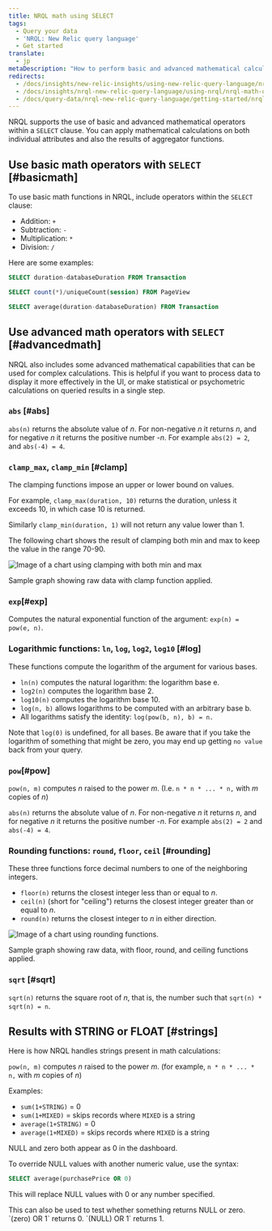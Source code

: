 ```yaml
---
title: NRQL math using SELECT
tags:
  - Query your data
  - 'NRQL: New Relic query language'
  - Get started
translate:
  - jp
metaDescription: "How to perform basic and advanced mathematical calculations in NRQL, the New Relic query language"
redirects:
  - /docs/insights/new-relic-insights/using-new-relic-query-language/nrql-math
  - /docs/insights/nrql-new-relic-query-language/using-nrql/nrql-math-using-select
  - /docs/query-data/nrql-new-relic-query-language/getting-started/nrql-math-using-select
---
```




NRQL supports the use of basic and advanced mathematical operators within a `SELECT` clause. You can apply mathematical calculations on both individual attributes and also the results of aggregator functions.

## Use basic math operators with `SELECT` [#basicmath]

To use basic math functions in NRQL, include operators within the `SELECT` clause:

* Addition: `+`
* Subtraction: `-`
* Multiplication: `*`
* Division: `/`

Here are some examples:

```sql
SELECT duration-databaseDuration FROM Transaction
```

```sql
SELECT count(*)/uniqueCount(session) FROM PageView
```

```sql
SELECT average(duration-databaseDuration) FROM Transaction
```

## Use advanced math operators with `SELECT` [#advancedmath]

NRQL also includes some advanced mathematical capabilities that can be used for complex calculations. This is helpful if you want to process data to display it more effectively in the UI, or make statistical or psychometric calculations on queried results in a single step.

### `abs` [#abs]

`abs(n)` returns the absolute value of _n_. For non-negative _n_ it returns _n_, and for negative _n_ it returns the positive number -_n_. For example `abs(2) = 2`, and `abs(-4) = 4`.

### `clamp_max`, `clamp_min` [#clamp]

The clamping functions impose an upper or lower bound on values.

For example, `clamp_max(duration, 10)` returns the duration, unless it exceeds 10, in which case 10 is returned.

Similarly `clamp_min(duration, 1)` will not return any value lower than 1.

The following chart shows the result of clamping both min and max to keep the value in the range 70-90.

<img
  title="clamp.png"
  alt="Image of a chart using clamping with both min and max"
  src={clamp}
/>

<figcaption>
  Sample graph showing raw data with clamp function applied.
</figcaption>

### `exp`[#exp]

Computes the natural exponential function of the argument: `exp(n) = pow(e, n)`.

### Logarithmic functions: `ln`, `log`, `log2`, `log10`  [#log]

These functions compute the logarithm of the argument for various bases.

* `ln(n)` computes the natural logarithm: the logarithm base e.
* `log2(n)` computes the logarithm base 2.
* `log10(n)` computes the logarithm base 10.
* `log(n, b)` allows logarithms to be computed with an arbitrary base b.
* All logarithms satisfy the identity: `log(pow(b, n), b) = n.`

Note that `log(0)` is undefined, for all bases. Be aware that if you take the logarithm of something that might be zero, you may end up getting `no value` back from your query.

### `pow`[#pow]

`pow(n, m)` computes _n_ raised to the power _m_. (I.e. `n * n * ... * n,` with _m_ copies of _n_)

`abs(n)` returns the absolute value of _n_. For non-negative _n_ it returns _n_, and for negative _n_ it returns the positive number -_n_. For example `abs(2) = 2` and `abs(-4) = 4`.

### Rounding functions: `round`, `floor`, `ceil` [#rounding]

These three functions force decimal numbers to one of the neighboring integers.

* `floor(n)` returns the closest integer less than or equal to _n_.
* `ceil(n)` (short for "ceiling") returns the closest integer greater than or equal to _n_.
* `round(n)` returns the closest integer to _n_ in either direction.

<img
  title="floor-round-ceil.png"
  alt="Image of a chart using rounding functions."
  src={floorRoundCeil}
/>

<figcaption>
  Sample graph showing raw data, with floor, round, and ceiling functions applied.
</figcaption>

### `sqrt` [#sqrt]

`sqrt(n)` returns the square root of _n_, that is, the number such that `sqrt(n) * sqrt(n) = n`.

## Results with STRING or FLOAT [#strings]

Here is how NRQL handles strings present in math calculations:

`pow(n, m)` computes _n_ raised to the power _m_. (for example, `n * n * ... * n,` with _m_ copies of _n_)

Examples:

* `sum(1+STRING)` = 0
* `sum(1+MIXED)` = skips records where `MIXED` is a string
* `average(1+STRING)` = 0
* `average(1+MIXED)` = skips records where `MIXED` is a string

NULL and zero both appear as 0 in the dashboard.

To override NULL values with another numeric value, use the syntax:

```sql
SELECT average(purchasePrice OR 0)
```

This will replace NULL values with 0 or any number specified.

<Callout variant="tip">
  This can also be used to test whether something returns NULL or zero. `(zero) OR 1` returns 0. `(NULL) OR 1` returns 1.
</Callout>
